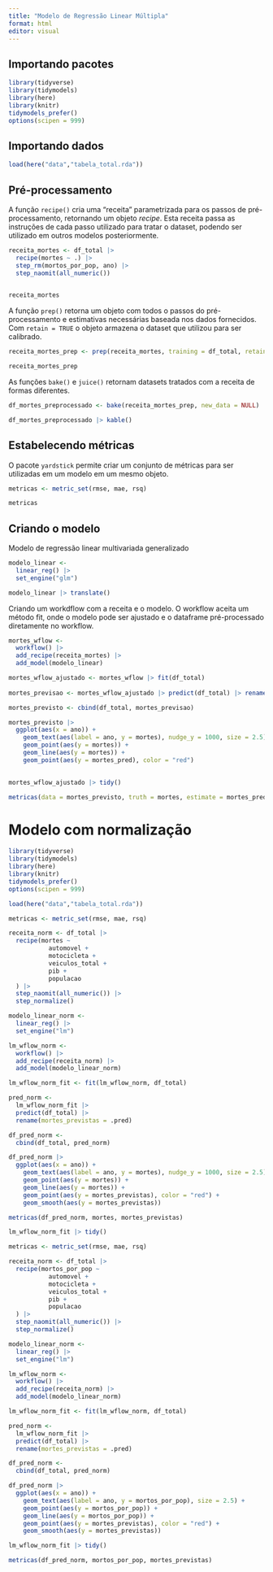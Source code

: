 ```yaml
---
title: "Modelo de Regressão Linear Múltipla"
format: html
editor: visual
---
```


## Importando pacotes

```r
library(tidyverse)
library(tidymodels)
library(here)
library(knitr)
tidymodels_prefer()
options(scipen = 999)
```

## Importando dados

```r
load(here("data","tabela_total.rda"))
```

## Pré-processamento

A função `recipe()` cria uma "receita" parametrizada para os passos de pré-processamento, retornando um objeto *recipe*. Esta receita passa as instruções de cada passo utilizado para tratar o dataset, podendo ser utilizado em outros modelos posteriormente.

```r
receita_mortes <- df_total |> 
  recipe(mortes ~ .) |> 
  step_rm(mortos_por_pop, ano) |>
  step_naomit(all_numeric())
  

receita_mortes
```

A função `prep()` retorna um objeto com todos o passos do pré-processamento e estimativas necessárias baseada nos dados fornecidos. Com `retain = TRUE` o objeto armazena o dataset que utilizou para ser calibrado.

```r
receita_mortes_prep <- prep(receita_mortes, training = df_total, retain = TRUE)

receita_mortes_prep
```
As funções `bake()` e `juice()` retornam datasets tratados com a receita de formas diferentes. 

```r
df_mortes_preprocessado <- bake(receita_mortes_prep, new_data = NULL)

df_mortes_preprocessado |> kable()
```

## Estabelecendo métricas

O pacote `yardstick` permite criar um conjunto de métricas para ser utilizadas em um modelo em um mesmo objeto.

```r
metricas <- metric_set(rmse, mae, rsq)

metricas
```

## Criando o modelo

Modelo de regressão linear multivariada generalizado

```r
modelo_linear <- 
  linear_reg() |> 
  set_engine("glm")

modelo_linear |> translate()
```

Criando um workdflow com a receita e o modelo. O workflow aceita um método fit, onde o modelo pode ser ajustado e o dataframe pré-processado diretamente no workflow.

```r
mortes_wflow <- 
  workflow() |> 
  add_recipe(receita_mortes) |> 
  add_model(modelo_linear)

mortes_wflow_ajustado <- mortes_wflow |> fit(df_total)
  
mortes_previsao <- mortes_wflow_ajustado |> predict(df_total) |> rename(mortes_pred = .pred)

mortes_previsto <- cbind(df_total, mortes_previsao)
```

```r
mortes_previsto |> 
  ggplot(aes(x = ano)) +
    geom_text(aes(label = ano, y = mortes), nudge_y = 1000, size = 2.5) +
    geom_point(aes(y = mortes)) +
    geom_line(aes(y = mortes)) +
    geom_point(aes(y = mortes_pred), color = "red")
   
```

```r
mortes_wflow_ajustado |> tidy()
```

```r
metricas(data = mortes_previsto, truth = mortes, estimate = mortes_pred)
```

# Modelo com normalização

```r
library(tidyverse)
library(tidymodels)
library(here)
library(knitr)
tidymodels_prefer()
options(scipen = 999)
```

```r
load(here("data","tabela_total.rda"))
```

```r
metricas <- metric_set(rmse, mae, rsq)

receita_norm <- df_total |> 
  recipe(mortes ~ 
           automovel + 
           motocicleta + 
           veiculos_total + 
           pib + 
           populacao
  ) |>
  step_naomit(all_numeric()) |> 
  step_normalize()

modelo_linear_norm <- 
  linear_reg() |> 
  set_engine("lm")

lm_wflow_norm <- 
  workflow() |> 
  add_recipe(receita_norm) |> 
  add_model(modelo_linear_norm)

lm_wflow_norm_fit <- fit(lm_wflow_norm, df_total)

pred_norm <-
  lm_wflow_norm_fit |> 
  predict(df_total) |> 
  rename(mortes_previstas = .pred)

df_pred_norm <- 
  cbind(df_total, pred_norm)

df_pred_norm |> 
  ggplot(aes(x = ano)) +
    geom_text(aes(label = ano, y = mortes), nudge_y = 1000, size = 2.5) +
    geom_point(aes(y = mortes)) +
    geom_line(aes(y = mortes)) +
    geom_point(aes(y = mortes_previstas), color = "red") +
    geom_smooth(aes(y = mortes_previstas))
```

```r
metricas(df_pred_norm, mortes, mortes_previstas)
```


```r
lm_wflow_norm_fit |> tidy()
```

```r
metricas <- metric_set(rmse, mae, rsq)

receita_norm <- df_total |> 
  recipe(mortos_por_pop ~ 
           automovel + 
           motocicleta + 
           veiculos_total + 
           pib + 
           populacao
  ) |>
  step_naomit(all_numeric()) |> 
  step_normalize()

modelo_linear_norm <- 
  linear_reg() |> 
  set_engine("lm")

lm_wflow_norm <- 
  workflow() |> 
  add_recipe(receita_norm) |> 
  add_model(modelo_linear_norm)

lm_wflow_norm_fit <- fit(lm_wflow_norm, df_total)

pred_norm <-
  lm_wflow_norm_fit |> 
  predict(df_total) |> 
  rename(mortes_previstas = .pred)

df_pred_norm <- 
  cbind(df_total, pred_norm)

df_pred_norm |> 
  ggplot(aes(x = ano)) +
    geom_text(aes(label = ano, y = mortos_por_pop), size = 2.5) +
    geom_point(aes(y = mortos_por_pop)) +
    geom_line(aes(y = mortos_por_pop)) +
    geom_point(aes(y = mortes_previstas), color = "red") +
    geom_smooth(aes(y = mortes_previstas))
```

```r
lm_wflow_norm_fit |> tidy()
```


```r
metricas(df_pred_norm, mortos_por_pop, mortes_previstas)
```

